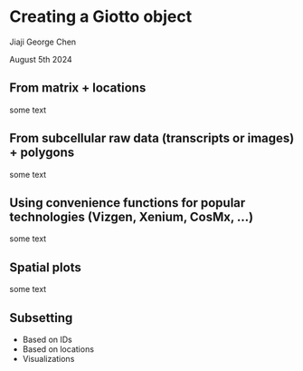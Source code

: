 # Creating a Giotto object

Jiaji George Chen

August 5th 2024


## From matrix + locations

some text

## From subcellular raw data (transcripts or images) + polygons

some text

## Using convenience functions for popular technologies (Vizgen, Xenium, CosMx, …)

some text

## Spatial plots

some text

## Subsetting

- Based on IDs
- Based on locations
- Visualizations
